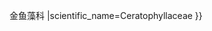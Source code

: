 {{Don't edit this line {{{machine code|}}}|{{{1}}}
|parent=Ceratophyllales
|rank=familia
|link=<includeonly>金鱼藻属{{!}}</includeonly>金鱼藻科
|scientific_name=Ceratophyllaceae
}}